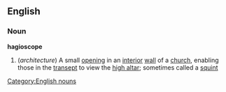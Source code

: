 ==English==
===Noun===
'''hagioscope'''
#(''architecture'') A small [[opening]] in an [[interior]] [[wall]] of a [[church]], enabling those in the [[transept]] to view the [[high altar]]; sometimes called a [[squint]]
[[Category:English nouns]]